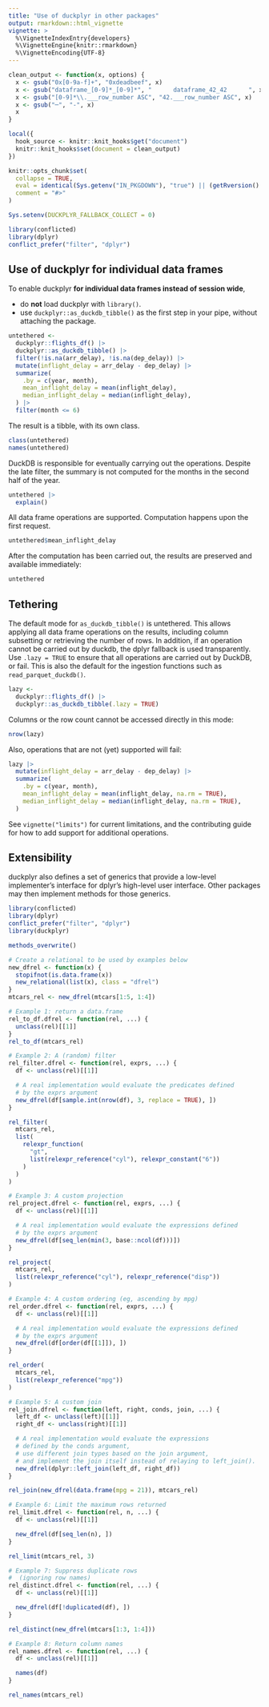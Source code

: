 ```yaml
---
title: "Use of duckplyr in other packages"
output: rmarkdown::html_vignette
vignette: >
  %\VignetteIndexEntry{developers}
  %\VignetteEngine{knitr::rmarkdown}
  %\VignetteEncoding{UTF-8}
---
```


```r
clean_output <- function(x, options) {
  x <- gsub("0x[0-9a-f]+", "0xdeadbeef", x)
  x <- gsub("dataframe_[0-9]*_[0-9]*", "      dataframe_42_42      ", x)
  x <- gsub("[0-9]*\\.___row_number ASC", "42.___row_number ASC", x)
  x <- gsub("─", "-", x)
  x
}

local({
  hook_source <- knitr::knit_hooks$get("document")
  knitr::knit_hooks$set(document = clean_output)
})

knitr::opts_chunk$set(
  collapse = TRUE,
  eval = identical(Sys.getenv("IN_PKGDOWN"), "true") || (getRversion() >= "4.1" && rlang::is_installed(c("conflicted", "nycflights13"))),
  comment = "#>"
)

Sys.setenv(DUCKPLYR_FALLBACK_COLLECT = 0)
```

```r
library(conflicted)
library(dplyr)
conflict_prefer("filter", "dplyr")
```

## Use of duckplyr for individual data frames

To enable duckplyr **for individual data frames instead of session wide**,

- do **not** load duckplyr with `library()`.
- use `duckplyr::as_duckdb_tibble()` as the first step in your pipe, without attaching the package.

```r
untethered <-
  duckplyr::flights_df() |>
  duckplyr::as_duckdb_tibble() |>
  filter(!is.na(arr_delay), !is.na(dep_delay)) |>
  mutate(inflight_delay = arr_delay - dep_delay) |>
  summarize(
    .by = c(year, month),
    mean_inflight_delay = mean(inflight_delay),
    median_inflight_delay = median(inflight_delay),
  ) |>
  filter(month <= 6)
```

The result is a tibble, with its own class.

```r
class(untethered)
names(untethered)
```

DuckDB is responsible for eventually carrying out the operations.
Despite the late filter, the summary is not computed for the months in the second half of the year.

```r
untethered |>
  explain()
```

All data frame operations are supported.
Computation happens upon the first request.

```r
untethered$mean_inflight_delay
```

After the computation has been carried out, the results are preserved and available immediately:

```r
untethered
```

## Tethering

The default mode for `as_duckdb_tibble()` is untethered.
This allows applying all data frame operations on the results, including column subsetting or retrieving the number of rows.
In addition, if an operation cannot be carried out by duckdb, the dplyr fallback is used transparently.
Use `.lazy = TRUE` to ensure that all operations are carried out by DuckDB, or fail.
This is also the default for the ingestion functions such as `read_parquet_duckdb()`.

```r
lazy <-
  duckplyr::flights_df() |>
  duckplyr::as_duckdb_tibble(.lazy = TRUE)
```

Columns or the row count cannot be accessed directly in this mode:

```r
nrow(lazy)
```

Also, operations that are not (yet) supported will fail:

```r
lazy |>
  mutate(inflight_delay = arr_delay - dep_delay) |>
  summarize(
    .by = c(year, month),
    mean_inflight_delay = mean(inflight_delay, na.rm = TRUE),
    median_inflight_delay = median(inflight_delay, na.rm = TRUE),
  )
```

See `vignette("limits")` for current limitations, and the contributing guide for how to add support for additional operations.

## Extensibility

duckplyr also defines a set of generics that provide a low-level implementer's interface for dplyr's high-level user interface.
Other packages may then implement methods for those generics.

```r
library(conflicted)
library(dplyr)
conflict_prefer("filter", "dplyr")
library(duckplyr)
```


```r
methods_overwrite()
```

```r
# Create a relational to be used by examples below
new_dfrel <- function(x) {
  stopifnot(is.data.frame(x))
  new_relational(list(x), class = "dfrel")
}
mtcars_rel <- new_dfrel(mtcars[1:5, 1:4])

# Example 1: return a data.frame
rel_to_df.dfrel <- function(rel, ...) {
  unclass(rel)[[1]]
}
rel_to_df(mtcars_rel)

# Example 2: A (random) filter
rel_filter.dfrel <- function(rel, exprs, ...) {
  df <- unclass(rel)[[1]]

  # A real implementation would evaluate the predicates defined
  # by the exprs argument
  new_dfrel(df[sample.int(nrow(df), 3, replace = TRUE), ])
}

rel_filter(
  mtcars_rel,
  list(
    relexpr_function(
      "gt",
      list(relexpr_reference("cyl"), relexpr_constant("6"))
    )
  )
)

# Example 3: A custom projection
rel_project.dfrel <- function(rel, exprs, ...) {
  df <- unclass(rel)[[1]]

  # A real implementation would evaluate the expressions defined
  # by the exprs argument
  new_dfrel(df[seq_len(min(3, base::ncol(df)))])
}

rel_project(
  mtcars_rel,
  list(relexpr_reference("cyl"), relexpr_reference("disp"))
)

# Example 4: A custom ordering (eg, ascending by mpg)
rel_order.dfrel <- function(rel, exprs, ...) {
  df <- unclass(rel)[[1]]

  # A real implementation would evaluate the expressions defined
  # by the exprs argument
  new_dfrel(df[order(df[[1]]), ])
}

rel_order(
  mtcars_rel,
  list(relexpr_reference("mpg"))
)

# Example 5: A custom join
rel_join.dfrel <- function(left, right, conds, join, ...) {
  left_df <- unclass(left)[[1]]
  right_df <- unclass(right)[[1]]

  # A real implementation would evaluate the expressions
  # defined by the conds argument,
  # use different join types based on the join argument,
  # and implement the join itself instead of relaying to left_join().
  new_dfrel(dplyr::left_join(left_df, right_df))
}

rel_join(new_dfrel(data.frame(mpg = 21)), mtcars_rel)

# Example 6: Limit the maximum rows returned
rel_limit.dfrel <- function(rel, n, ...) {
  df <- unclass(rel)[[1]]

  new_dfrel(df[seq_len(n), ])
}

rel_limit(mtcars_rel, 3)

# Example 7: Suppress duplicate rows
#  (ignoring row names)
rel_distinct.dfrel <- function(rel, ...) {
  df <- unclass(rel)[[1]]

  new_dfrel(df[!duplicated(df), ])
}

rel_distinct(new_dfrel(mtcars[1:3, 1:4]))

# Example 8: Return column names
rel_names.dfrel <- function(rel, ...) {
  df <- unclass(rel)[[1]]

  names(df)
}

rel_names(mtcars_rel)
```
